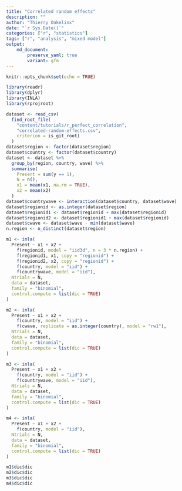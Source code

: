 ```yaml
---
title: "Correlated random effects"
description: ""
author: "Thierry Onkelinx"
date: "`r Sys.Date()`"
categories: ["r", "statistics"]
tags: ["r", "analysis", "mixed model"]
output: 
    md_document:
        preserve_yaml: true
        variant: gfm
---
```


```r
knitr::opts_chunk$set(echo = TRUE)
```

```r
library(readr)
library(dplyr)
library(INLA)
library(rprojroot)
```

```r
dataset <- read_csv(
  find_root_file(
    "content/tutorials/r_perfect_correlation",
    "correlated-random-effects.csv", 
    criterion = is_git_root)
  )
dataset$region <- factor(dataset$region)
dataset$country <- factor(dataset$country)
dataset <- dataset %>% 
  group_by(region, country, wave) %>% 
  summarise(
    Present = sum(y == 1), 
    N = n(), 
    x1 = mean(x1, na.rm = TRUE), 
    x2 = mean(x2)
  )
dataset$countrywave <- interaction(dataset$country, dataset$wave)
dataset$regionid <- as.integer(dataset$region)
dataset$regionid1 <- dataset$regionid + max(dataset$regionid)
dataset$regionid2 <- dataset$regionid1 + max(dataset$regionid)
dataset$cwave <- dataset$wave - min(dataset$wave)
n.region <- n_distinct(dataset$region)
```

```r
m1 <- inla(
  Present ~ x1 + x2 + 
    f(regionid, model = "iid3d", n = 3 * n.region) + 
    f(regionid1, x1, copy = "regionid") + 
    f(regionid2, x2, copy = "regionid") + 
    f(country, model = "iid") + 
    f(countrywave, model = "iid"),
  Ntrials = N,
  data = dataset,
  family = "binomial",
  control.compute = list(dic = TRUE)
)

```

```r
m2 <- inla(
  Present ~ x1 + x2 + 
    f(country, model = "iid") + 
    f(cwave, replicate = as.integer(country), model = "rw1"),
  Ntrials = N,
  data = dataset,
  family = "binomial",
  control.compute = list(dic = TRUE)
)
```

```r
m3 <- inla(
  Present ~ x1 + x2 + 
    f(country, model = "iid") + 
    f(countrywave, model = "iid"),
  Ntrials = N,
  data = dataset,
  family = "binomial",
  control.compute = list(dic = TRUE)
)
```

```r
m4 <- inla(
  Present ~ x1 + x2 + 
    f(country, model = "iid"),
  Ntrials = N,
  data = dataset,
  family = "binomial",
  control.compute = list(dic = TRUE)
)
```

```r
m1$dic$dic
m2$dic$dic
m3$dic$dic
m4$dic$dic
```

